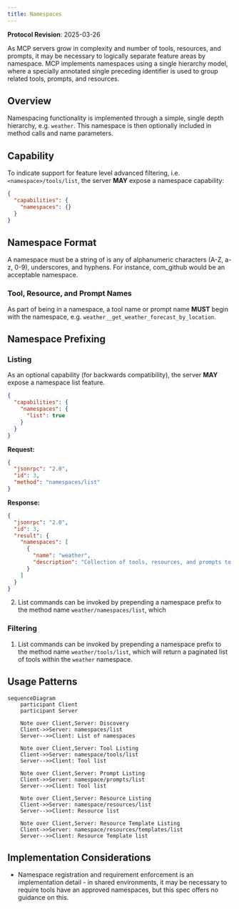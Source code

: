 ```yaml
---
title: Namespaces
---
```


<Info>**Protocol Revision**: 2025-03-26</Info>

As MCP servers grow in complexity and number of tools, resources, and prompts, it may
be necessary to logically separate feature areas by namespace. MCP implements namespaces
using a single hierarchy model, where a specially annotated single preceding identifier is used to group related tools,
prompts, and resources.

## Overview

Namespacing functionality is implemented through a simple, single depth hierarchy, e.g. `weather`.
This namespace is then optionally included in method calls and name parameters.

## Capability
To indicate support for feature level advanced filtering, i.e. `<namespace>/tools/list`, the server **MAY** expose a
namespace capability:
```json
{
  "capabilities": {
    "namespaces": {}
  }
}
```

## Namespace Format
A namespace must be a string of is any of alphanumeric characters (A-Z, a-z, 0-9), underscores, and hyphens.
For instance, com_github would be an acceptable namespace.

### Tool, Resource, and Prompt Names
As part of being in a namespace, a tool name or prompt name **MUST** begin with the namespace, e.g.
`weather__get_weather_forecast_by_location`.

## Namespace Prefixing

### Listing

As an optional capability (for backwards compatibility), the server **MAY** expose a namespace list feature.

```json
{
  "capabilities": {
    "namespaces": {
      "list": true
    }
  }
}
```

**Request:**

```json
{
  "jsonrpc": "2.0",
  "id": 3,
  "method": "namespaces/list"
}
```

**Response:**

```json
{
  "jsonrpc": "2.0",
  "id": 3,
  "result": {
    "namespaces": [
      {
        "name": "weather",
        "description": "Collection of tools, resources, and prompts to help with weather based queries. Includes tools to retrieve current weather by location, weather forecasts by location, and more."
      }
    ]
  }
}
```


2. List commands can be invoked by prepending a namespace prefix to the method name `weather/namespaces/list`, which

### Filtering
1. List commands can be invoked by prepending a namespace prefix to the method name `weather/tools/list`, which will
return a paginated list of tools within the `weather` namespace.

## Usage Patterns

```mermaid
sequenceDiagram
    participant Client
    participant Server

    Note over Client,Server: Discovery
    Client->>Server: namespaces/list
    Server-->>Client: List of namespaces

    Note over Client,Server: Tool Listing
    Client->>Server: namespace/tools/list
    Server-->>Client: Tool list

    Note over Client,Server: Prompt Listing
    Client->>Server: namespace/prompts/list
    Server-->>Client: Tool list

    Note over Client,Server: Resource Listing
    Client->>Server: namespace/resources/list
    Server-->>Client: Resource list

    Note over Client,Server: Resource Template Listing
    Client->>Server: namespace/resources/templates/list
    Server-->>Client: Resource Template list
```

## Implementation Considerations
- Namespace registration and requirement enforcement is an implementation detail - in shared environments, it may be
necessary to require tools have an approved namespaces, but this spec offers no guidance on this.
